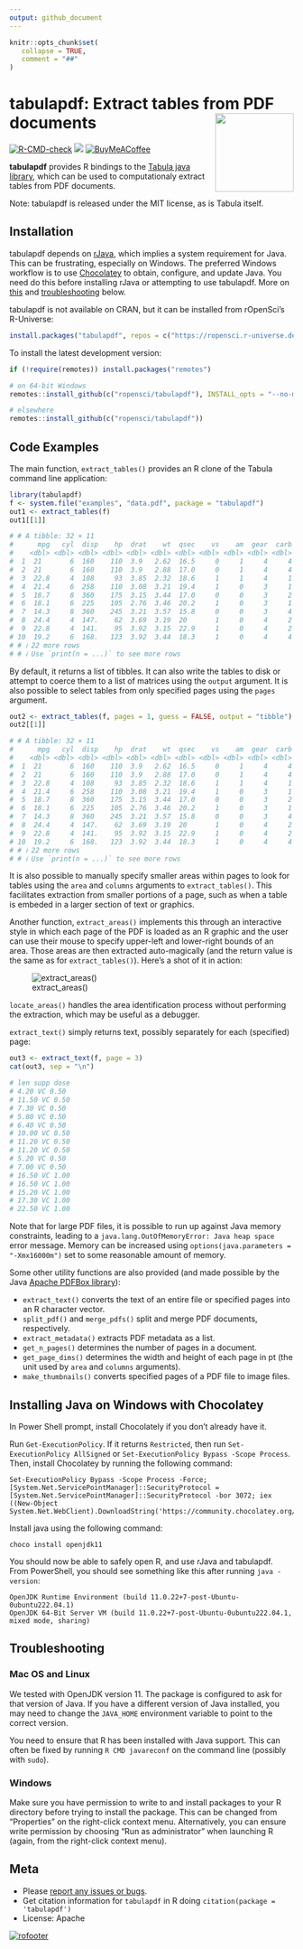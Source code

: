 ```yaml
---
output: github_document
---
```


```r
knitr::opts_chunk$set(
   collapse = TRUE,
   comment = "##"
)
```

# tabulapdf: Extract tables from PDF documents <img src="man/figures/logo.svg" align="right" height="139" alt="" />

[![R-CMD-check](https://github.com/ropensci/tabulapdf/actions/workflows/R-CMD-check.yaml/badge.svg)](https://github.com/ropensci/tabulapdf/actions/workflows/R-CMD-check.yaml)
[![](https://badges.ropensci.org/42_status.svg)](https://github.com/ropensci/software-review/issues/42)
[![BuyMeACoffee](https://raw.githubusercontent.com/pachadotdev/buymeacoffee-badges/main/bmc-donate-yellow.svg)](https://buymeacoffee.com/pacha)

**tabulapdf** provides R bindings to the [Tabula java library](https://github.com/tabulapdf/tabula-java/), which can be used to computationaly extract tables from PDF documents.

Note: tabulapdf is released under the MIT license, as is Tabula itself.

## Installation

tabulapdf depends on [rJava](https://cran.r-project.org/package=rJava), which
implies a system requirement for Java. This can be frustrating, especially on
Windows. The preferred Windows workflow is to use
[Chocolatey](https://chocolatey.org/) to obtain, configure, and update Java.
You need do this before installing rJava or attempting to use tabulapdf. More on
[this](#installing-java-on-windows-with-chocolatey) and
[troubleshooting](#troubleshooting) below.

tabulapdf is not available on CRAN, but it can be installed from rOpenSci's
R-Universe:
```r
install.packages("tabulapdf", repos = c("https://ropensci.r-universe.dev", "https://cloud.r-project.org"))
```

To install the latest development version:
```r
if (!require(remotes)) install.packages("remotes")

# on 64-bit Windows
remotes::install_github(c("ropensci/tabulapdf"), INSTALL_opts = "--no-multiarch")

# elsewhere
remotes::install_github(c("ropensci/tabulapdf"))
```

## Code Examples

The main function, `extract_tables()` provides an R clone of the Tabula command line application:

```r
library(tabulapdf)
f <- system.file("examples", "data.pdf", package = "tabulapdf")
out1 <- extract_tables(f)
out1[[1]]

# # A tibble: 32 × 11
#      mpg   cyl  disp    hp  drat    wt  qsec    vs    am  gear  carb
#    <dbl> <dbl> <dbl> <dbl> <dbl> <dbl> <dbl> <dbl> <dbl> <dbl> <dbl>
#  1  21       6  160    110  3.9   2.62  16.5     0     1     4     4
#  2  21       6  160    110  3.9   2.88  17.0     0     1     4     4
#  3  22.8     4  108     93  3.85  2.32  18.6     1     1     4     1
#  4  21.4     6  258    110  3.08  3.21  19.4     1     0     3     1
#  5  18.7     8  360    175  3.15  3.44  17.0     0     0     3     2
#  6  18.1     6  225    105  2.76  3.46  20.2     1     0     3     1
#  7  14.3     8  360    245  3.21  3.57  15.8     0     0     3     4
#  8  24.4     4  147.    62  3.69  3.19  20       1     0     4     2
#  9  22.8     4  141.    95  3.92  3.15  22.9     1     0     4     2
# 10  19.2     6  168.   123  3.92  3.44  18.3     1     0     4     4
# # ℹ 22 more rows
# # ℹ Use `print(n = ...)` to see more rows
```

By default, it returns a list of tibbles. It can also write the tables to disk
or attempt to coerce them to a list of matrices using the `output` argument. It
is also possible to select tables from only specified pages using the `pages`
argument.

```r
out2 <- extract_tables(f, pages = 1, guess = FALSE, output = "tibble")
out2[[1]]

# # A tibble: 32 × 11
#      mpg   cyl  disp    hp  drat    wt  qsec    vs    am  gear  carb
#    <dbl> <dbl> <dbl> <dbl> <dbl> <dbl> <dbl> <dbl> <dbl> <dbl> <dbl>
#  1  21       6  160    110  3.9   2.62  16.5     0     1     4     4
#  2  21       6  160    110  3.9   2.88  17.0     0     1     4     4
#  3  22.8     4  108     93  3.85  2.32  18.6     1     1     4     1
#  4  21.4     6  258    110  3.08  3.21  19.4     1     0     3     1
#  5  18.7     8  360    175  3.15  3.44  17.0     0     0     3     2
#  6  18.1     6  225    105  2.76  3.46  20.2     1     0     3     1
#  7  14.3     8  360    245  3.21  3.57  15.8     0     0     3     4
#  8  24.4     4  147.    62  3.69  3.19  20       1     0     4     2
#  9  22.8     4  141.    95  3.92  3.15  22.9     1     0     4     2
# 10  19.2     6  168.   123  3.92  3.44  18.3     1     0     4     4
# # ℹ 22 more rows
# # ℹ Use `print(n = ...)` to see more rows
```

It is also possible to manually specify smaller areas within pages to look for
tables using the `area` and `columns` arguments to `extract_tables()`. This
facilitates extraction from smaller portions of a page, such as when a table is
embeded in a larger section of text or graphics.

Another function, `extract_areas()` implements this through an interactive style
in which each page of the PDF is loaded as an R graphic and the user can use
their mouse to specify upper-left and lower-right bounds of an area. Those areas
are then extracted auto-magically (and the return value is the same as for
`extract_tables()`). Here's a shot of it in action:

![extract_areas()](https://i.imgur.com/USTyQl7.gif)

`locate_areas()` handles the area identification process without performing the
extraction, which may be useful as a debugger.

`extract_text()` simply returns text, possibly separately for each (specified)
page:

```r
out3 <- extract_text(f, page = 3)
cat(out3, sep = "\n")

# len supp dose
# 4.20 VC 0.50
# 11.50 VC 0.50
# 7.30 VC 0.50
# 5.80 VC 0.50
# 6.40 VC 0.50
# 10.00 VC 0.50
# 11.20 VC 0.50
# 11.20 VC 0.50
# 5.20 VC 0.50
# 7.00 VC 0.50
# 16.50 VC 1.00
# 16.50 VC 1.00
# 15.20 VC 1.00
# 17.30 VC 1.00
# 22.50 VC 1.00
```

Note that for large PDF files, it is possible to run up against Java memory
constraints, leading to a `java.lang.OutOfMemoryError: Java heap space` error
message. Memory can be increased using `options(java.parameters = "-Xmx16000m")`
set to some reasonable amount of memory.

Some other utility functions are also provided (and made possible by the Java
[Apache PDFBox library](https://pdfbox.apache.org/)):

 - `extract_text()` converts the text of an entire file or specified pages into
    an R character vector.
 - `split_pdf()` and `merge_pdfs()` split and merge PDF documents, respectively.
 - `extract_metadata()` extracts PDF metadata as a list.
 - `get_n_pages()` determines the number of pages in a document.
 - `get_page_dims()` determines the width and height of each page in pt (the
    unit used by `area` and `columns` arguments).
 - `make_thumbnails()` converts specified pages of a PDF file to image files.

## Installing Java on Windows with Chocolatey

In Power Shell prompt, install Chocolately if you don't already have it.

Run `Get-ExecutionPolicy`. If it returns `Restricted`, then run `Set-ExecutionPolicy AllSigned` or `Set-ExecutionPolicy Bypass -Scope Process`. Then, install Chocolatey by running the following command:

```
Set-ExecutionPolicy Bypass -Scope Process -Force; [System.Net.ServicePointManager]::SecurityProtocol = [System.Net.ServicePointManager]::SecurityProtocol -bor 3072; iex ((New-Object System.Net.WebClient).DownloadString('https://community.chocolatey.org/install.ps1'))
```

Install java using the following command:

```
choco install openjdk11
```

You should now be able to safely open R, and use rJava and tabulapdf. From
PowerShell, you should see something like this after running `java -version`:

```
OpenJDK Runtime Environment (build 11.0.22+7-post-Ubuntu-0ubuntu222.04.1)
OpenJDK 64-Bit Server VM (build 11.0.22+7-post-Ubuntu-0ubuntu222.04.1, mixed mode, sharing)
```

## Troubleshooting

### Mac OS and Linux

We tested with OpenJDK version 11. The package is configured to ask for that
version of Java. If you have a different version of Java installed, you may need
to change the `JAVA_HOME` environment variable to point to the correct version.

You need to ensure that R has been installed with Java support. This can often
be fixed by running `R CMD javareconf` on the command line (possibly with
`sudo`).

### Windows

Make sure you have permission to write to and install packages to your R
directory before trying to install the package. This can be changed from
"Properties" on the right-click context menu. Alternatively, you can ensure
write permission by choosing "Run as administrator" when launching R (again,
from the right-click context menu).

## Meta

* Please [report any issues or bugs](https://github.com/ropensci/tabulapdf/issues).
* Get citation information for `tabulapdf` in R doing `citation(package = 'tabulapdf')`
* License: Apache

[![rofooter](http://ropensci.org/public_images/github_footer.png)](http://ropensci.org)
